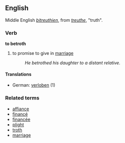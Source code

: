 ==English==
Middle English ''[[bitreuthien]]'', from ''[[treuthe]]'', "truth".
===Verb===
'''to betroth'''
# to promise to give in [[marriage]]
#:''He betrothed his daughter to a distant relative.''
====Translations====
*German: [[verloben]] (1)
===Related terms===
*[[affiance]]
*[[financé]]
*[[financée]]
*[[plight]]
*[[troth]]
*[[marriage]]